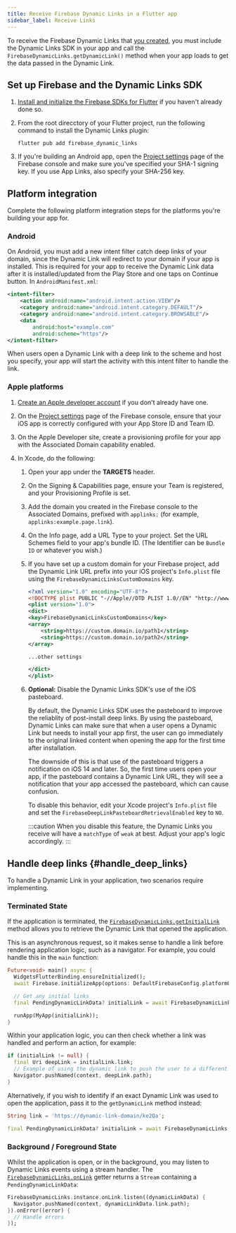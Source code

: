 ```yaml
---
title: Receive Firebase Dynamic Links in a Flutter app
sidebar_label: Receive Links
---
```


To receive the Firebase Dynamic Links that <a href="/create-links">you created</a>,
you must include the Dynamic Links SDK in your app and call the
`FirebaseDynamicLinks.getDynamicLink()` method when your app loads to
get the data passed in the Dynamic Link.

## Set up Firebase and the Dynamic Links SDK

1.  [Install and initialize the Firebase SDKs for Flutter](../overview) if you
    haven't already done so.

1.  From the root direcctory of your Flutter project, run the following
    command to install the Dynamic Links plugin:

    ```
    flutter pub add firebase_dynamic_links
    ```

1.  If you're building an Android app, open the [Project settings](https://console.firebase.google.com/project/_/settings/general/)
    page of the Firebase console and make sure you've specified your SHA-1
    signing key. If you use App Links, also specify your SHA-256 key.

## Platform integration

Complete the following platform integration steps for the platforms you're
building your app for.

### Android

On Android, you must add a new intent filter catch deep links of your domain, since the
Dynamic Link will redirect to your domain if your app is installed. This is required for your app to
receive the Dynamic Link data after it is installed/updated from the Play Store and one taps on
Continue button. In `AndroidManifest.xml`:

```xml
<intent-filter>
    <action android:name="android.intent.action.VIEW"/>
    <category android:name="android.intent.category.DEFAULT"/>
    <category android:name="android.intent.category.BROWSABLE"/>
    <data
        android:host="example.com"
        android:scheme="https"/>
</intent-filter>
```

When users open a Dynamic Link with a deep link to the scheme and host you specify, your app will
start the activity with this intent filter to handle the link.

### Apple platforms

1.  [Create an Apple developer account](https://developer.apple.com/programs/enroll/)
    if you don't already have one.

1.  On the [Project settings](https://console.firebase.google.com/project/_/settings/general/)
    page of the Firebase console, ensure that your iOS app is correctly
    configured with your App Store ID and Team ID.

1.  On the Apple Developer site, create a provisioning profile for your app
    with the Associated Domain capability enabled.

1.  In Xcode, do the following:

    1.  Open your app under the **TARGETS** header.

    1.  On the Signing & Capabilities page, ensure your Team is registered, and
        your Provisioning Profile is set.

    1.  Add the domain you created in the Firebase console to the Associated
        Domains, prefixed with `applinks:` (for example, `applinks:example.page.link`).

    1.  On the Info page, add a URL Type to your project. Set the URL Schemes
        field to your app's bundle ID. (The Identifier can be `Bundle ID` or
        whatever you wish.)

    1.  If you have set up a custom domain for your Firebase project, add the
        Dynamic Link URL prefix into your iOS project's `Info.plist` file
        using the `FirebaseDynamicLinksCustomDomains` key.

        ```xml
        <?xml version="1.0" encoding="UTF-8"?>
        <!DOCTYPE plist PUBLIC "-//Apple//DTD PLIST 1.0//EN" "http://www.apple.com/DTDs/PropertyList-1.0.dtd">
        <plist version="1.0">
        <dict>
        <key>FirebaseDynamicLinksCustomDomains</key>
        <array>
            <string>https://custom.domain.io/path1</string>
            <string>https://custom.domain.io/path2</string>
        </array>

        ...other settings

        </dict>
        </plist>
        ```

    1.  **Optional:** Disable the Dynamic Links SDK's use of the iOS pasteboard.

        By default, the Dynamic Links SDK uses the pasteboard to improve the
        reliablity of post-install deep links. By using the pasteboard, Dynamic
        Links can make sure that when a user opens a Dynamic Link but needs to
        install your app first, the user can go immediately to the original
        linked content when opening the app for the first time after
        installation.

        The downside of this is that use of the pasteboard triggers a
        notification on iOS 14 and later. So, the first time users open your
        app, if the pasteboard contains a Dynamic Link URL, they will see a
        notification that your app accessed the pasteboard, which can cause
        confusion.

        To disable this behavior, edit your Xcode project's `Info.plist` file
        and set the `FirebaseDeepLinkPasteboardRetrievalEnabled` key to `NO`.

        :::caution
        When you disable this feature, the Dynamic Links you receive will have
        a `matchType` of `weak` at best. Adjust your app's logic accordingly.
        :::


## Handle deep links {#handle_deep_links}

To handle a Dynamic Link in your application, two scenarios require implementing.

### Terminated State

If the application is terminated, the [`FirebaseDynamicLinks.getInitialLink`](!firebase_dynamic_links.getInitialLink)
method allows you to retrieve the Dynamic Link that opened the application.

This is an asynchronous request, so it makes sense to handle a link before rendering application logic, such as 
a navigator. For example, you could handle this in the `main` function:

```dart
Future<void> main() async {
  WidgetsFlutterBinding.ensureInitialized();
  await Firebase.initializeApp(options: DefaultFirebaseConfig.platformOptions);

  // Get any initial links
  final PendingDynamicLinkData? initialLink = await FirebaseDynamicLinks.instance.getInitialLink();

  runApp(MyApp(initialLink));
}
```

Within your application logic, you can then check whether a link was handled and perform an action, for example:

```dart
if (initialLink != null) {
  final Uri deepLink = initialLink.link;
  // Example of using the dynamic link to push the user to a different screen
  Navigator.pushNamed(context, deepLink.path);
}
```

Alternatively, if you wish to identify if an exact Dynamic Link was used to open the application, pass it to
the `getDynamicLink` method instead:

```dart
String link = 'https://dynamic-link-domain/ke2Qa';

final PendingDynamicLinkData? initialLink = await FirebaseDynamicLinks.instance.getDynamicLink(Uri.parse(link));
```

### Background / Foreground State

Whilst the application is open, or in the background, you may listen to Dynamic Links events using a stream handler. The [`FirebaseDynamicLinks.onLink`](!firebase_dynamic_links.onLink)
getter returns a `Stream` containing a `PendingDynamicLinkData`:

```dart
FirebaseDynamicLinks.instance.onLink.listen((dynamicLinkData) {
  Navigator.pushNamed(context, dynamicLinkData.link.path);
}).onError((error) {
  // Handle errors
});
```
